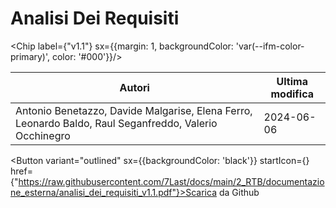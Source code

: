

# Analisi Dei Requisiti

<Chip label={"v1.1"} sx={{margin: 1, backgroundColor: 'var(--ifm-color-primary)', color: '#000'}}/>



|                                                Autori                                                |Ultima modifica|
|------------------------------------------------------------------------------------------------------|---------------|
|Antonio Benetazzo, Davide Malgarise, Elena Ferro, Leonardo Baldo, Raul Seganfreddo, Valerio Occhinegro|   2024-06-06  |

<Button variant="outlined" sx={{backgroundColor: 'black'}} startIcon={<GithubIcon />} href={"https://raw.githubusercontent.com/7Last/docs/main/2_RTB/documentazione_esterna/analisi_dei_requisiti_v1.1.pdf"}>Scarica da Github</Button>
